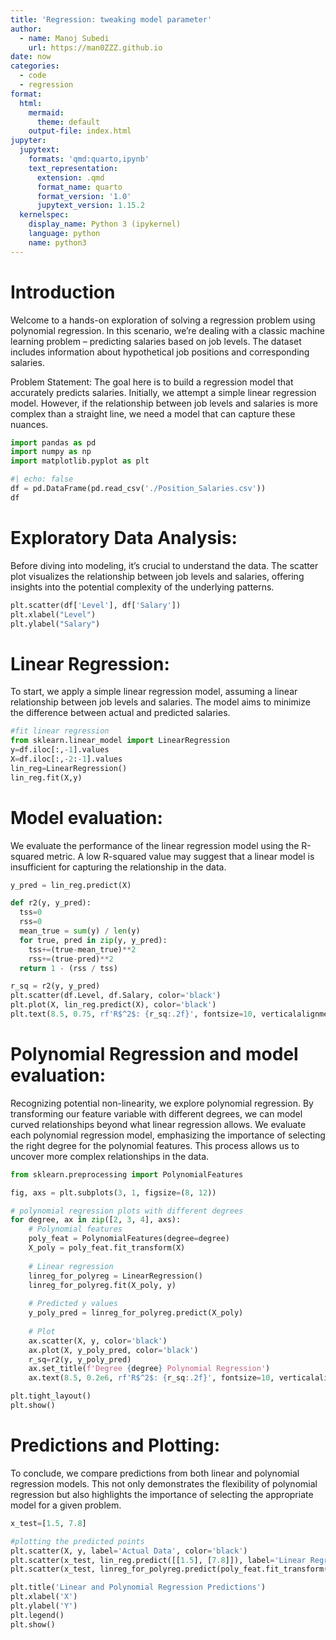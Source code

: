 ```yaml
---
title: 'Regression: tweaking model parameter'
author: 
  - name: Manoj Subedi
    url: https://man0ZZZ.github.io
date: now
categories:
  - code
  - regression
format: 
  html: 
    mermaid: 
      theme: default
    output-file: index.html
jupyter:
  jupytext:
    formats: 'qmd:quarto,ipynb'
    text_representation:
      extension: .qmd
      format_name: quarto
      format_version: '1.0'
      jupytext_version: 1.15.2
  kernelspec:
    display_name: Python 3 (ipykernel)
    language: python
    name: python3
---
```


# Introduction

Welcome to a hands-on exploration of solving a regression problem using polynomial regression. In this scenario, we're dealing with a classic machine learning problem -- predicting salaries based on job levels. The dataset includes information about hypothetical job positions and corresponding salaries.

Problem Statement: The goal here is to build a regression model that accurately predicts salaries. Initially, we attempt a simple linear regression model. However, if the relationship between job levels and salaries is more complex than a straight line, we need a model that can capture these nuances.

```python
import pandas as pd
import numpy as np
import matplotlib.pyplot as plt
```

```python
#| echo: false
df = pd.DataFrame(pd.read_csv('./Position_Salaries.csv'))
df
```

# Exploratory Data Analysis:

Before diving into modeling, it's crucial to understand the data. The scatter plot visualizes the relationship between job levels and salaries, offering insights into the potential complexity of the underlying patterns.

```python
plt.scatter(df['Level'], df['Salary'])
plt.xlabel("Level")
plt.ylabel("Salary")
```

# Linear Regression:

To start, we apply a simple linear regression model, assuming a linear relationship between job levels and salaries. The model aims to minimize the difference between actual and predicted salaries.

```python
#fit linear regression
from sklearn.linear_model import LinearRegression
y=df.iloc[:,-1].values
X=df.iloc[:,-2:-1].values
lin_reg=LinearRegression()
lin_reg.fit(X,y)
```

# Model evaluation:

We evaluate the performance of the linear regression model using the R-squared metric. A low R-squared value may suggest that a linear model is insufficient for capturing the relationship in the data.

```python
y_pred = lin_reg.predict(X)

def r2(y, y_pred):
  tss=0
  rss=0
  mean_true = sum(y) / len(y)
  for true, pred in zip(y, y_pred):
    tss+=(true-mean_true)**2
    rss+=(true-pred)**2
  return 1 - (rss / tss)

r_sq = r2(y, y_pred)
plt.scatter(df.Level, df.Salary, color='black')
plt.plot(X, lin_reg.predict(X), color='black')
plt.text(8.5, 0.75, rf'R$^2$: {r_sq:.2f}', fontsize=10, verticalalignment='top')
```

# Polynomial Regression and model evaluation:

Recognizing potential non-linearity, we explore polynomial regression. By transforming our feature variable with different degrees, we can model curved relationships beyond what linear regression allows. We evaluate each polynomial regression model, emphasizing the importance of selecting the right degree for the polynomial features. This process allows us to uncover more complex relationships in the data.

```python
from sklearn.preprocessing import PolynomialFeatures

fig, axs = plt.subplots(3, 1, figsize=(8, 12))

# polynomial regression plots with different degrees
for degree, ax in zip([2, 3, 4], axs):
    # Polynomial features
    poly_feat = PolynomialFeatures(degree=degree)
    X_poly = poly_feat.fit_transform(X)
    
    # Linear regression
    linreg_for_polyreg = LinearRegression()
    linreg_for_polyreg.fit(X_poly, y)
    
    # Predicted y values
    y_poly_pred = linreg_for_polyreg.predict(X_poly)
    
    # Plot
    ax.scatter(X, y, color='black')
    ax.plot(X, y_poly_pred, color='black')
    r_sq=r2(y, y_poly_pred)
    ax.set_title(f'Degree {degree} Polynomial Regression')
    ax.text(8.5, 0.2e6, rf'R$^2$: {r_sq:.2f}', fontsize=10, verticalalignment='top')

plt.tight_layout()
plt.show()
```

# Predictions and Plotting:

To conclude, we compare predictions from both linear and polynomial regression models. This not only demonstrates the flexibility of polynomial regression but also highlights the importance of selecting the appropriate model for a given problem.

```python
x_test=[1.5, 7.8]

#plotting the predicted points
plt.scatter(X, y, label='Actual Data', color='black')
plt.scatter(x_test, lin_reg.predict([[1.5], [7.8]]), label='Linear Regression Predictions', marker='x', color='red')
plt.scatter(x_test, linreg_for_polyreg.predict(poly_feat.fit_transform([[1.5],[7.8]])), label='Polynomial Regression Predictions', marker='o', color='blue')

plt.title('Linear and Polynomial Regression Predictions')
plt.xlabel('X')
plt.ylabel('Y')
plt.legend()
plt.show()
```
